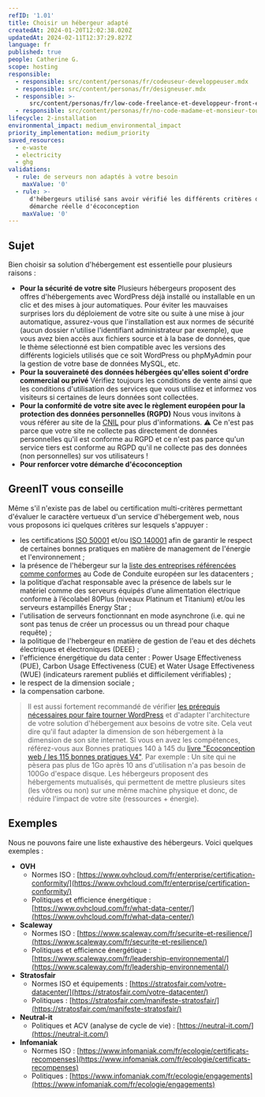 ```yaml
---
refID: '1.01'
title: Choisir un hébergeur adapté
createdAt: 2024-01-20T12:02:38.020Z
updatedAt: 2024-02-11T12:37:29.827Z
language: fr
published: true
people: Catherine G.
scope: hosting
responsible:
  - responsible: src/content/personas/fr/codeuseur-developpeuser.mdx
  - responsible: src/content/personas/fr/designeuser.mdx
  - responsible: >-
      src/content/personas/fr/low-code-freelance-et-developpeur-front-end-d-agences.mdx
  - responsible: src/content/personas/fr/no-code-madame-et-monsieur-tout-le-monde.mdx
lifecycle: 2-installation
environmental_impact: medium_environmental_impact
priority_implementation: medium_priority
saved_resources:
  - e-waste
  - electricity
  - ghg
validations:
  - rule: de serveurs non adaptés à votre besoin
    maxValue: '0'
  - rule: >-
      d'hébergeurs utilisé sans avoir vérifié les différents critères d'une
      démarche réelle d'écoconception
    maxValue: '0'
---
```


## Sujet

Bien choisir sa solution d'hébergement est essentielle pour plusieurs raisons :

* **Pour la sécurité de votre site** Plusieurs hébergeurs proposent des offres d'hébergements avec WordPress déjà installé ou installable en un clic et des mises à jour automatiques. Pour éviter les mauvaises surprises lors du déploiement de votre site ou suite à une mise à jour automatique, assurez-vous que l'installation est aux normes de sécurité (aucun dossier n'utilise l'identifiant administrateur par exemple), que vous avez bien accès aux fichiers source et à la base de données, que le thème sélectionné est bien compatible avec les versions des différents logiciels utilisés que ce soit WordPress ou phpMyAdmin pour la gestion de votre base de données MySQL, etc.
* **Pour la souveraineté des données hébergées qu'elles soient d'ordre commercial ou privé** Vérifiez toujours les conditions de vente ainsi que les conditions d'utilisation des services que vous utilisez et informez vos visiteurs si certaines de leurs données sont collectées.
* **Pour la conformité de votre site avec le règlement européen pour la protection des données personnelles (RGPD)** Nous vous invitons à vous référer au site de la [CNIL](https://www.cnil.fr/) pour plus d'informations. ⚠️ Ce n'est pas parce que votre site ne collecte pas directement de données personnelles qu'il est conforme au RGPD et ce n'est pas parce qu'un service tiers est conforme au RGPD qu'il ne collecte pas des données (non personnelles) sur vos utilisateurs !
* **Pour renforcer votre démarche d'écoconception**

## GreenIT vous conseille

Même s'il n'existe pas de label ou certification multi-critères permettant d'évaluer le caractère vertueux d'un service d'hébergement web, nous vous proposons ici quelques critères sur lesquels s'appuyer :

* les certifications [ISO 50001](https://www.iso.org/fr/publication/PUB100400.html) et/ou [ISO 140001](https://www.iso.org/fr/iso-14001-environmental-management.html) afin de garantir le respect de certaines bonnes pratiques en matière de management de l'énergie et l'environnement ;
* la présence de l'hébergeur sur la [liste des entreprises référencées comme conformes](https://e3p.jrc.ec.europa.eu/node/575) au Code de Conduite européen sur les datacenters ;
* la politique d’achat responsable avec la présence de labels sur le matériel comme des serveurs équipés d’une alimentation électrique conforme à l’écolabel 80Plus (niveaux Platinum et Titanium) et/ou les serveurs estampillés Energy Star ;
* l'utilisation de serveurs fonctionnant en mode asynchrone (i.e. qui ne sont pas tenus de créer un processus ou un thread pour chaque requête) ;
* la politique de l'hebergeur en matière de gestion de l'eau et des déchets électriques et électroniques (DEEE) ;
* l'efficience énergétique du data center : Power Usage Effectiveness (PUE), Carbon Usage Effectiveness (CUE) et Water Usage Effectiveness (WUE) (indicateurs rarement publiés et difficilement vérifiables) ;
* le respect de la dimension sociale ;
* la compensation carbone.

> Il est aussi fortement recommandé de vérifier [les prérequis nécessaires pour faire tourner WordPress](https://fr.wordpress.org/about/requirements/) et d'adapter l'architecture de votre solution d'hébergement aux besoins de votre site.
> Cela veut dire qu'il faut adapter la dimension de son hébergement à la dimension de son site internet. Si vous en avez les compétences, référez-vous aux Bonnes pratiques 140 à 145 du [livre "Ecoconception web / les 115 bonnes pratiques V4"](https://www.greenit.fr/2022/05/11/mise-a-jour-majeure-du-referentiel-ecoconception-web-les-115-bonnes-pratiques/).
> Par exemple : Un site qui ne pèsera pas plus de 1Go après 10 ans d'utilisation n'a pas besoin de 100Go d'espace disque. Les hébergeurs proposent des hébergements mutualisés, qui permettent de mettre plusieurs sites (les vôtres ou non) sur une même machine physique et donc, de réduire l'impact de votre site (ressources + énergie).

## Exemples

Nous ne pouvons faire une liste exhaustive des hébergeurs. Voici quelques exemples :

* **OVH**
  * Normes ISO : [https://www.ovhcloud.com/fr/enterprise/certification-conformity/](https://www.ovhcloud.com/fr/enterprise/certification-conformity/)
  * Politiques et efficience énergétique : [https://www.ovhcloud.com/fr/what-data-center/](https://www.ovhcloud.com/fr/what-data-center/)
* **Scaleway**
  * Normes ISO : [https://www.scaleway.com/fr/securite-et-resilience/](https://www.scaleway.com/fr/securite-et-resilience/)
  * Politiques et efficience énergétique : [https://www.scaleway.com/fr/leadership-environnemental/](https://www.scaleway.com/fr/leadership-environnemental/)
* **Stratosfair**
  * Normes ISO et équipements : [https://stratosfair.com/votre-datacenter/](https://stratosfair.com/votre-datacenter/)
  * Politiques : [https://stratosfair.com/manifeste-stratosfair/](https://stratosfair.com/manifeste-stratosfair/)
* **Neutral-it**
  * Politiques et ACV (analyse de cycle de vie) : [https://neutral-it.com/](https://neutral-it.com/)
* **Infomaniak**
  * Normes ISO : [https://www.infomaniak.com/fr/ecologie/certificats-recompenses](https://www.infomaniak.com/fr/ecologie/certificats-recompenses)
  * Politiques : [https://www.infomaniak.com/fr/ecologie/engagements](https://www.infomaniak.com/fr/ecologie/engagements)
